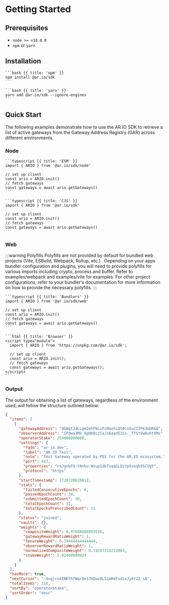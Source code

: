 
<HeroPattern />

# Getting Started

## Prerequisites

- `node >= v18.0.0`
- `npm` or `yarn`

## Installation

<CodeGroup title="Installation Methods">

    ```bash {{ title: 'npm' }}
    npm install @ar.io/sdk
    ```

    ```bash {{ title: 'yarn' }}
    yarn add @ar.io/sdk --ignore-engines
    ```

</CodeGroup>





## Quick Start

The following examples demonstrate how to use the AR.IO SDK to retrieve a list of active gateways from the Gateway Address Registry (GAR) across different environments.

### Node

<CodeGroup title="Example Usage">

    ```typescript {{ title: 'ESM' }}
    import { ARIO } from '@ar.io/sdk/node'

    // set up client
    const ario = ARIO.init()
    // fetch gateways
    const gateways = await ario.getGateways()
    ```

    ```typescript {{ title: 'CJS' }}
    import { ARIO } from '@ar.io/sdk'

    // set up client
    const ario = ARIO.init()
    // fetch gateways
    const gateways = await ario.getGateways()
    ```

</CodeGroup>

### Web

:::warning Polyfills
Polyfills are not provided by default for bundled web projects (Vite, ESBuild, Webpack, Rollup, etc.) . Depending on your apps bundler configuration and plugins, you will need to provide polyfills for various imports including crypto, process and buffer. Refer to examples/webpack and examples/vite for examples. For other project configurations, refer to your bundler's documentation for more information on how to provide the necessary polyfills.
:::

<CodeGroup title="Environment Setup">

    ```typescript {{ title: 'Bundlers' }}
    import { ARIO } from '@ar.io/sdk/web'

    // set up client
    const ario = ARIO.init()
    // fetch gateways
    const gateways = await ario.getGateways()
    ```

    ```html {{ title: 'Browser' }}
    <script type="module">
      import { ARIO } from 'https://unpkg.com/@ar.io/sdk';

      // set up client
      const ario = ARIO.init();
      // fetch gateways
      const gateways = await ario.getGateways();
    </script>
    ```

</CodeGroup>

### Output

The output for obtaining a list of gateways, regardless of the environment used, will follow the structure outlined below:

```json
{
  "items": [
    {
      "gatewayAddress": "QGWqtJdLLgm2ehFWiiPzMaoFLD50CnGuzZIPEdoDRGQ",
      "observerAddress": "IPdwa3Mb_9pDD8c2IaJx6aad51Ss-_TfStVwBuhtXMs",
      "operatorStake": 250000000000,
      "settings": {
        "fqdn": "ar-io.dev",
        "label": "AR.IO Test",
        "note": "Test Gateway operated by PDS for the AR.IO ecosystem.",
        "port": 443,
        "properties": "raJgvbFU-YAnku-WsupIdbTsqqGLQiYpGzoqk9SCVgY",
        "protocol": "https"
      },
      "startTimestamp": 1720720620813,
      "stats": {
        "failedConsecutiveEpochs": 0,
        "passedEpochCount": 30,
        "submittedEpochCount": 30,
        "totalEpochCount": 31,
        "totalEpochsPrescribedCount": 31
      },
      "status": "joined",
      "vaults": {},
      "weights": {
        "compositeWeight": 0.97688888893556,
        "gatewayRewardRatioWeight": 1,
        "tenureWeight": 0.19444444444444,
        "observerRewardRatioWeight": 1,
        "normalizedCompositeWeight": 0.19247316211083,
        "stakeWeight": 5.02400000024
      }
    }
  ],
  "hasMore": true,
  "nextCursor": "-4xgjroXENKYhTWqrBo57HQwvDL51mMdfsdsxJy6Y2Z_sA",
  "totalItems": 316,
  "sortBy": "operatorStake",
  "sortOrder": "desc"
}
```
